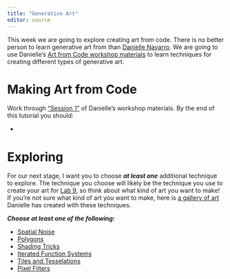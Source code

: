 ```yaml
---
title: "Generative Art"
editor: source
---
```


This week we are going to explore creating art from code. There is no better 
person to learn generative art from than 
[Danielle Navarro](https://djnavarro.net/). We are going to 
use Danielle's [Art from Code workshop materials](https://art-from-code.netlify.app/) to learn techniques for
creating different types of generative art. 

# Making Art from Code

Work through ["Session 1"](https://art-from-code.netlify.app/day-1/session-1/) of Danielle's workshop materials. By the end of this tutorial you should:

- 

# Exploring 

For our next stage, I want you to choose ***at least one*** additional 
technique to explore. The technique you choose will likely be the technique 
you use to create your art for [Lab 9](../labs/lab-9.qmd), so think about 
what kind of art you want to make! If you're not sure what kind of art you want to make, here is [a gallery of art](https://art.djnavarro.net/gallery/) Danielle has created with these techniques. 

***Choose at least one of the following:***

- [Spatial Noise](https://art-from-code.netlify.app/day-1/session-2/)
- [Polygons](https://art-from-code.netlify.app/day-1/session-3/)
- [Shading Tricks](https://art-from-code.netlify.app/day-1/session-4/)
- [Iterated Function Systems](https://art-from-code.netlify.app/day-2/session-1/)
- [Tiles and Tesselations](https://art-from-code.netlify.app/day-2/session-2/)
- [Pixel Filters](https://art-from-code.netlify.app/day-2/session-3/)
